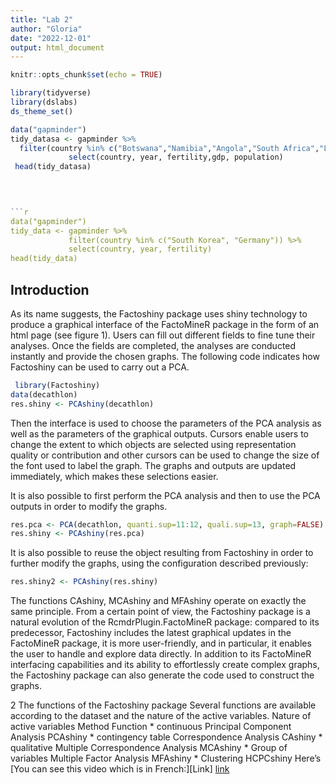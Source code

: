 ---
title: "Lab 2"
author: "Gloria"
date: "2022-12-01"
output: html_document
---

```{r setup, include=FALSE}
knitr::opts_chunk$set(echo = TRUE)
```
```{r, message=FALSE, warning=FALSE}
library(tidyverse)
library(dslabs)
ds_theme_set()
```

```{r}
data("gapminder")
tidy_datasa <- gapminder %>% 
  filter(country %in% c("Botswana","Namibia","Angola","South Africa","Lesotho")) %>%
             select(country, year, fertility,gdp, population)
 head(tidy_datasa) 
  
              


```{r}
data("gapminder")
tidy_data <- gapminder %>% 
             filter(country %in% c("South Korea", "Germany")) %>%
             select(country, year, fertility)
head(tidy_data)
```



##  Introduction
As its name suggests, the Factoshiny package uses shiny technology to produce a graphical interface of the
FactoMineR package in the form of an html page (see figure 1). Users can fill out different fields to fine tune
their analyses. Once the fields are completed, the analyses are conducted instantly and provide the chosen
graphs. The following code indicates how Factoshiny can be used to carry out a PCA.
```{r}
 library(Factoshiny)
data(decathlon)
res.shiny <- PCAshiny(decathlon)
```

Then the interface is used to choose the parameters of the PCA analysis as well as the parameters of the graphical outputs. Cursors enable users to change the extent to which objects are selected using representation
quality or contribution and other cursors can be used to change the size of the font used to label the graph. The graphs and outputs are updated immediately, which makes these selections easier. 

It is also possible to first perform the PCA analysis and then to use the PCA outputs in order to modify
the graphs.
```{r}
res.pca <- PCA(decathlon, quanti.sup=11:12, quali.sup=13, graph=FALSE)
res.shiny <- PCAshiny(res.pca)

```
It is also possible to reuse the object resulting from Factoshiny in order to further modify the graphs, using
the configuration described previously:
```{r}
res.shiny2 <- PCAshiny(res.shiny)

```

The functions CAshiny, MCAshiny and MFAshiny operate on exactly the same principle. From a certain point of view, the Factoshiny package is a natural evolution of the RcmdrPlugin.FactoMineR package: compared to its
predecessor, Factoshiny includes the latest graphical updates in the FactoMineR package, it is more user-friendly, and in particular, it enables the user to handle and explore data directly. In addition to its FactoMineR interfacing capabilities and its ability to effortlessly create complex graphs, the Factoshiny package can also generate the code used to construct the graphs.

2 The functions of the Factoshiny package
Several functions are available according to the dataset and the nature of the active variables.
Nature of active variables Method Function
* continuous Principal Component Analysis PCAshiny
* contingency table Correspondence Analysis CAshiny
* qualitative Multiple Correspondence Analysis MCAshiny
* Group of variables Multiple Factor Analysis MFAshiny
* Clustering HCPCshiny
Here's [You can see this video which is in French:][Link] [link](https://www.youtube.com/watch?v=4T9tDX4aVS4/)
